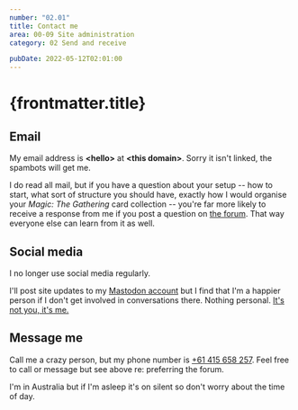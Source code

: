 ```yaml
---
number: "02.01"
title: Contact me
area: 00-09 Site administration
category: 02 Send and receive

pubDate: 2022-05-12T02:01:00
---
```


# {frontmatter.title}

## Email

My email address is **&lt;hello&gt;** at **&lt;this domain&gt;**. Sorry it isn't linked, the spambots will get me.

I do read all mail, but if you have a question about your setup -- how to start, what sort of structure you should have, exactly how I would organise your _Magic: The Gathering_ card collection -- you're far more likely to receive a response from me if you post a question on [the forum](/20-29-community/21-forums-and-chat/21.01-the-forum/). That way everyone else can learn from it as well.

## Social media

I no longer use social media regularly.

I'll post site updates to my [Mastodon account](https://hachyderm.io/@johnnydecimal) but I find that I'm a happier person if I don't get involved in conversations there. Nothing personal. [It's not you, it's me.](https://www.youtube.com/watch?v=2uAj4wBIU-8)

## Message me

Call me a crazy person, but my phone number is [+61 415 658 257](sms://+61415658257). Feel free to call or message but see above re: preferring the forum.

I'm in Australia but if I'm asleep it's on silent so don't worry about the time of day.
